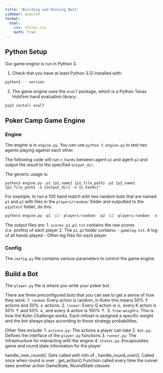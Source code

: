 ```yaml
---
title: "Building and Running Bots"
sidebar: aipcs24
format:
  html:
    css: styles.css
    math: true
---
```

## Python Setup
Our game engine is run in Python 3. 

1. Check that you have at least Python 3.12 installed with: 

```python
python3 -- version
```

2. The game engine uses the `eval7` package, which is a Python Texas Hold’em hand evaluation library: 

```python
pip3 install eval7
```

## Poker Camp Game Engine

### Engine
The engine is in `engine.py`. You can use `python 3 engine.py` to test two agents playing against each other. 

The following code will run `n_hands` between agent `p1` and agent `p2` and output the result to the specified `output_dir`. 

The generic usage is: 
```
python3 engine.py -p1 {p1_name} {p1_file_path} -p2 {p2_name} {p2_file_path} -o {output_dir} -n {n_hands}"
```

For example, to run a 100 hand match with two random bots that are named `p1` and `p2` with files in the `players/random/` folder and outputted to the `p1p2test` folder, do this: 

```python
python3 engine.py -p1 'p1' players/random/ -p2 'p2' players/random/ -o p1p2test -n 100
```

The output files are: 
1. `scores.p1.p2.txt` contains the raw scores (i.e. profits) of each player
2. The `p1.p2` folder contains: 
  - `gamelog.txt`: A log of all hands played
  - Other log files for each player 

### Config
The `config.py` file contains various parameters to control the game engine. 

## Build a Bot 
The `player.py` file is where you write your poker bot. 

There are three preconfigured bots that you can see to get a sense of how they work: 
1. `random`: Every action is random, in Kuhn this means 50% <span class="gamenode">↑</span> actions and 50% <span class="gamenode">↓</span> actions. 
2. `linear`: Every <span class="gamenode">Q</span> action is <span class="gamenode">↓</span>, every K action is 50% <span class="gamenode">↑</span> and 50% <span class="gamenode">↓</span>, and every <span class="gamenode">A</span> action is 100% <span class="gamenode">↑</span>. 
3. `from-weights`: This is how the Kuhn Challenge works. Each infoset is assigned a specific weight and the bot always plays according to those strategy probabilities. 

Other files include: 
1. `actions.py`: The actions a player can take
2. `bot.py`: Defines the interface of the `player.py` functions
3. `runner.py`: The infrastructure for interacting with the engine
4. `states.py`: Encapsulates game and round state information for the player

handle_new_round(): Gets called with info of 
, handle_round_over(): Called once when round is over
, get_action()
Function called every time the runner sees another action 
GameState, RoundState classes
